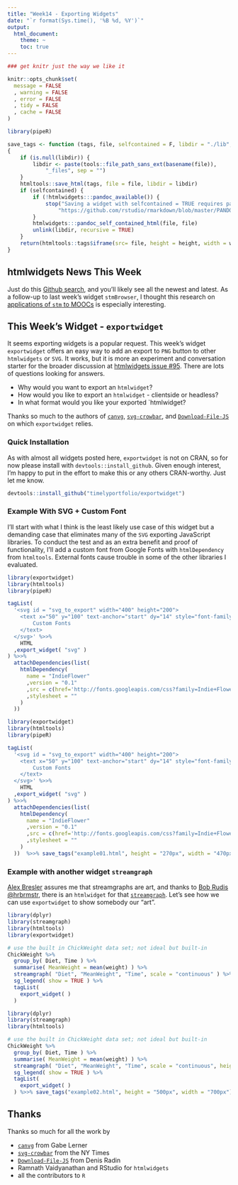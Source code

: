 ```yaml
---
title: "Week14 - Exporting Widgets"
date: "`r format(Sys.time(), '%B %d, %Y')`"
output:
  html_document:
    theme: ~
    toc: true
---
```


```r
### get knitr just the way we like it

knitr::opts_chunk$set(
  message = FALSE
  , warning = FALSE
  , error = FALSE
  , tidy = FALSE
  , cache = FALSE
)

library(pipeR)

save_tags <- function (tags, file, selfcontained = F, libdir = "./lib", height="400px", width="100%") 
{
    if (is.null(libdir)) {
        libdir <- paste(tools::file_path_sans_ext(basename(file)), 
            "_files", sep = "")
    }
    htmltools::save_html(tags, file = file, libdir = libdir)
    if (selfcontained) {
        if (!htmlwidgets:::pandoc_available()) {
            stop("Saving a widget with selfcontained = TRUE requires pandoc. For details see:\n", 
                "https://github.com/rstudio/rmarkdown/blob/master/PANDOC.md")
        }
        htmlwidgets:::pandoc_self_contained_html(file, file)
        unlink(libdir, recursive = TRUE)
    }
    return(htmltools::tags$iframe(src= file, height = height, width = width, style="border:0;"))
}
```

## htmlwidgets News This Week

Just do this [Github search](https://github.com/search?o=desc&q=htmlwidgets&s=indexed&type=Code), and you'll likely see all the newest and latest.  As a follow-up to last week's widget `stmBrowser`, I thought this research on [applications of `stm` to MOOCs](http://andrewgelman.com/2015/04/08/can-teachers-large-online-classes-use-text-data-online-learners/) is especially interesting.

## This Week's Widget - `exportwidget`

It seems exporting widgets is a popular request.  This week's widget `exportwidget` offers an easy way to add an export to `PNG` button to other `htmlwidgets` or `SVG`.  It works, but it is more an experiment and conversation starter for the broader discussion at [htmlwidgets issue #95](https://github.com/ramnathv/htmlwidgets/issues/95).  There are lots of questions looking for answers.

- Why would you want to export an `htmlwidget`?
- How would you like to export an `htmlwidget` - clientside or headless?
- In what format would you like your exported `htmlwidget?

Thanks so much to the authors of [`canvg`](https://github.com/gabelerner/canvg), [`svg-crowbar`](https://github.com/NYTimes/svg-crowbar), and [`Download-File-JS`](https://github.com/PixelsCommander/Download-File-JS) on which `exportwidget` relies.


### Quick Installation

As with almost all widgets posted here, `exportwidget` is not on CRAN, so for now please install with `devtools::install_github`.  Given enough interest, I'm happy to put in the effort to make this or any others CRAN-worthy.  Just let me know.

```r
devtools::install_github("timelyportfolio/exportwidget")
```


### Example With SVG + Custom Font

I'll start with what I think is the least likely use case of this widget but a demanding case that eliminates many of the `SVG` exporting JavaScript libraries.  To conduct the test and as an extra benefit and proof of functionality, I'll add a custom font from Google Fonts with `htmlDependency` from `htmltools`.  External fonts cause trouble in some of the other libraries I evaluated.

```r
library(exportwidget)
library(htmltools)
library(pipeR)

tagList(
  '<svg id = "svg_to_export" width="400" height="200">
    <text x="50" y="100" text-anchor="start" dy="14" style="font-family:\'Indie Flower\';font-size:36pt;">
        Custom Fonts
    </text>
  </svg>' %>>%
    HTML
  ,export_widget( "svg" )
) %>>%
  attachDependencies(list(
    htmlDependency(
      name = "IndieFlower"
      ,version = "0.1"
      ,src = c(href='http://fonts.googleapis.com/css?family=Indie+Flower')
      ,stylesheet = ""
    )
  ))
```

```r
library(exportwidget)
library(htmltools)
library(pipeR)

tagList(
  '<svg id = "svg_to_export" width="400" height="200">
    <text x="50" y="100" text-anchor="start" dy="14" style="font-family:\'Indie Flower\';font-size:36pt">
        Custom Fonts
    </text>
  </svg>' %>>%
    HTML
  ,export_widget( "svg" )
) %>>%
  attachDependencies(list(
    htmlDependency(
      name = "IndieFlower"
      ,version = "0.1"
      ,src = c(href='http://fonts.googleapis.com/css?family=Indie+Flower')
      ,stylesheet = ""
    )
  ))  %>>% save_tags("example01.html", height = "270px", width = "470px")
```

### Example with another widget `streamgraph`

[Alex Bresler](https://twitter.com/abresler/status/583050042099007489) assures me that streamgraphs are art, and thanks to [Bob Rudis \@hrbrmstr](http://rud.is/), there is an `htmlwidget` for that [`streamgraph`](http://rud.is/b/2015/03/12/streamgraph-htmlwidget-version-0-7-released-adds-support-for-markers-annotations/).  Let's see how we can use `exportwidget` to show somebody our "art".

```r
library(dplyr)
library(streamgraph)
library(htmltools)
library(exportwidget)

# use the built in ChickWeight data set; not ideal but built-in
ChickWeight %>%
  group_by( Diet, Time ) %>%
  summarise( MeanWeight = mean(weight) ) %>%
  streamgraph( "Diet", "MeanWeight", "Time", scale = "continuous" ) %>%
  sg_legend( show = TRUE ) %>%
  tagList(
    export_widget( )
  )
```
```r
library(dplyr)
library(streamgraph)
library(htmltools)

# use the built in ChickWeight data set; not ideal but built-in
ChickWeight %>%
  group_by( Diet, Time ) %>%
  summarise( MeanWeight = mean(weight) ) %>%
  streamgraph( "Diet", "MeanWeight", "Time", scale = "continuous", height = 400, width = 600 ) %>%
  sg_legend( show = TRUE ) %>%
  tagList(
    export_widget( )
  ) %>>% save_tags("example02.html", height = "500px", width = "700px")
```

## Thanks

Thanks so much for all the work by

- [`canvg`](https://github.com/gabelerner/canvg) from Gabe Lerner
- [`svg-crowbar`](https://github.com/NYTimes/svg-crowbar) from the NY Times
- [`Download-File-JS`](https://github.com/PixelsCommander/Download-File-JS) from Denis Radin
- Ramnath Vaidyanathan and RStudio for `htmlwidgets`
- all the contributors to `R`

